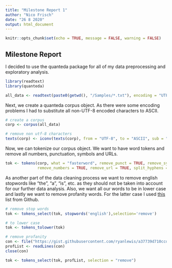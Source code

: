 ```yaml
---
title: "Milestone Report 1"
author: "Nico Frisch"
date: "26 8 2020"
output: html_document
---
```


```r
knitr::opts_chunk$set(echo = TRUE, message = FALSE, warning = FALSE)
```

## Milestone Report

I decided to use the quanteda package for all of my data preprocessing and exploratory analysis.

```r
library(readtext)
library(quanteda)

all_data <- readtext(paste0(getwd(), "/Samples/*.txt"), encoding = "UTF-8")
```

Next, we create a quanteda corpus object. As there were some encoding problems I had to substitute all non-UTF-8 encoded characters to ASCII.

```r
# create a corpus 
corp <- corpus(all_data)

# remove non utf-8 characters
texts(corp) <- iconv(texts(corp), from = "UTF-8", to = "ASCII", sub = "")
```

Now, we can tokenize our corpus object. We want to have word tokens and remove all numbers, punctuation, symbols and URLs.

```r
tok <- tokens(corp, what = "fasterword", remove_punct = TRUE, remove_symbols = TRUE,
              remove_numbers = TRUE, remove_url = TRUE, split_hyphens = TRUE)
```

As another part of the data cleaning process we want to remove english stopwords like "the", "a", "is", etc. as they should not be taken into account for our further data analysis. Also, we want all our words to be in lower case and lastly we want to remove profanity words. For the latter case I used [this](https://gist.githubusercontent.com/ryanlewis/a37739d710ccdb4b406d/raw/3b70dd644cec678ddc43da88d30034add22897ef/google_twunter_lol) list from Github.

```r
# remove stop words
tok <- tokens_select(tok, stopwords('english'),selection='remove')

# to lower case
tok <- tokens_tolower(tok)

# remove profanity
con <- file("https://gist.githubusercontent.com/ryanlewis/a37739d710ccdb4b406d/raw/3b70dd644cec678ddc43da88d30034add22897ef/google_twunter_lol", "r")
profList <- readLines(con)
close(con)

tok <- tokens_select(tok, profList, selection = "remove")
```